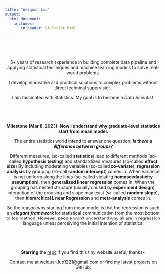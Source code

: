 ```yaml
---
title: "Weiquan Luo"
output: 
  html_document:
    includes:
       in_header: GA_Script.html
---
```



<script type="text/javascript" color="0,0,0" opacity='0.5' zIndex="-1" count="60" src="site_libs/canvas-nest/canvas-nest.js"></script>　

<style type="text/css">
h1.title {
  font-size: 38px;
  color: DarkRed;
  text-align: center;
}
.main-container {
  max-width: 1800px;
  margin-left: auto;
  margin-right: auto;
}
html,body{
  width:100%;
  height: 100%;
}

</style>


<br />


<center>


5+ years of research experience in building complete data pipeline and applying statistical techniques and machine learning models to solve real-world problems. 

I develop innovative and practical solutions to complex problems without direct technical supervision. 

I am fascinated with Statistics. My goal is to become a *Data Scientist*.

<br />


<br />

**Milestone (Mar 8, 2023): Now I understand why graduate-level statistics start from mean model. **

The entire statistics world intend to answer one question: ***is there a difference between groups?***

Different measures, (so-called **statistics**) lead to different methods (so-called **hypothesis testing**) and standardized measures (so-called **effect size**)
By including moderating variables (so-called **co-variate**), **regression analysis** by grouping (so-call **random intercept**) comes in. 
When variance is not uniform along the lines (so-called violating **homoscedasticity assumption**), then **generalized linear regression** comes in. 
When the grouping has nested structure (usually caused by **experiment design**), interaction of the grouping and slope may exist (so-called **random slope**), then **hierarchical Linear Regression** and **meta-analysis** comes in.


So the reason why starting from mean model is that the regression is such an ***elegant framework*** for statistical communication from the most bottom to top method. However, people won't understand why all are in regression language unless perceiving the initial intention of statistics. 



<br />


<br />

**Starring** the [repo](https://github.com/WeiquanLuo/WeiquanLuo.github.io) if you find this tiny website useful, thanks~

Contact me at weiquan.luo1221@gmail.com or find my latest projects on GitHub.
</center>


